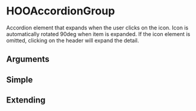 
<Meta of={HooAccordionGroupStories} />

# HOOAccordionGroup

Accordion element that expands when the user clicks on the icon. Icon is automatically rotated 90deg when item is expanded. If the icon element is omitted, clicking on the header will expand the detail.

## Arguments

<ArgTypes of={HOOAccordionGroup} />

## Simple

<Canvas of={HooAccordionGroupStories.Simple} />

## Extending

<Canvas of={HooAccordionGroupStories.Extending} />
